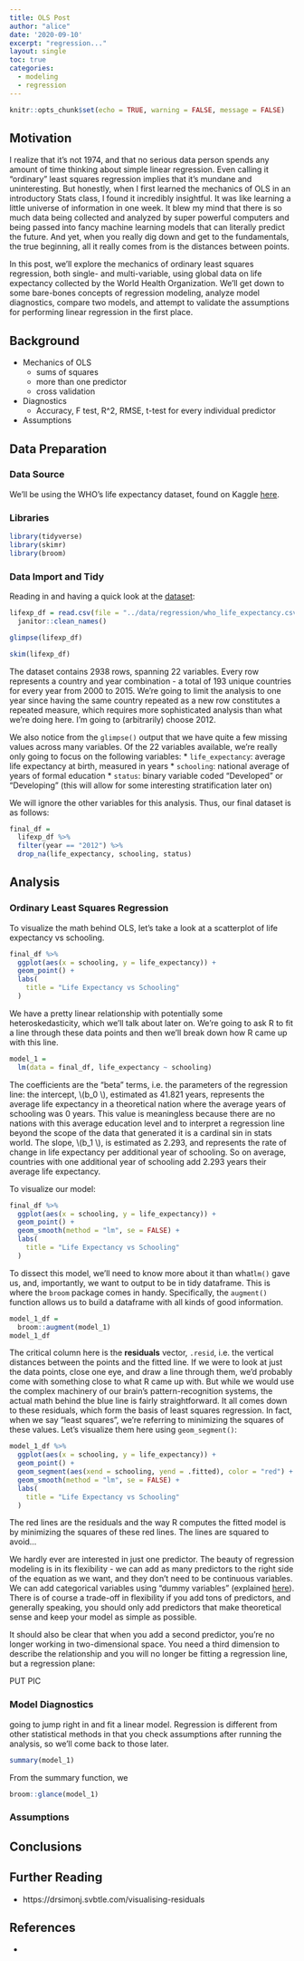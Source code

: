```yaml
---
title: OLS Post
author: "alice"
date: '2020-09-10'
excerpt: "regression..."
layout: single
toc: true
categories:
  - modeling
  - regression
---
```


```r
knitr::opts_chunk$set(echo = TRUE, warning = FALSE, message = FALSE)
```

## Motivation

I realize that it’s not 1974, and that no serious data person spends any amount of time thinking about simple linear regression. Even calling it “ordinary” least squares regression implies that it’s mundane and uninteresting. But honestly, when I first learned the mechanics of OLS in an introductory Stats class, I found it incredibly insightful. It was like learning a little universe of information in one week. It blew my mind that there is so much data being collected and analyzed by super powerful computers and being passed into fancy machine learning models that can literally predict the future. And yet, when you really dig down and get to the fundamentals, the true beginning, all it really comes from is the distances between points. 

In this post, we'll explore the mechanics of ordinary least squares regression, both single- and multi-variable, using global data on life expectancy collected by the World Health Organization. We'll get down to some bare-bones concepts of regression modeling, analyze model diagnostics, compare two models, and attempt to validate the assumptions for performing linear regression in the first place. 

## Background 


- Mechanics of OLS
  - sums of squares
  - more than one predictor
  - cross validation 
- Diagnostics
  - Accuracy, F test, R^2, RMSE, t-test for every individual predictor
- Assumptions

## Data Preparation

### Data Source

We'll be using the WHO's life expectancy dataset, found on Kaggle [here](https://www.kaggle.com/kumarajarshi/life-expectancy-who). 

### Libraries

```r
library(tidyverse)
library(skimr)
library(broom)

```


### Data Import and Tidy
 
Reading in and having a quick look at the [dataset](https://www.kaggle.com/kumarajarshi/life-expectancy-who): 
```r
lifexp_df = read.csv(file = "../data/regression/who_life_expectancy.csv") %>% 
  janitor::clean_names() 

glimpse(lifexp_df)

skim(lifexp_df)

```
The dataset contains 2938 rows, spanning 22 variables. Every row represents a country and year combination - a total of 193 unique countries for every year from 2000 to 2015. We're going to limit the analysis to one year since having the same country repeated as a new row constitutes a repeated measure, which requires more sophisticated analysis than what we're doing here. I'm going to (arbitrarily) choose 2012. 

We also notice from the `glimpse()` output that we have quite a few missing values across many variables. Of the 22 variables available, we're really only going to focus on the following variables:
* `life_expectancy`: average life expectancy at birth, measured in years
* `schooling`: national average of years of formal education
* `status`: binary variable coded "Developed" or "Developing" (this will allow for some interesting stratification later on)

We will ignore the other variables for this analysis. Thus, our final dataset is as follows: 
```r
final_df = 
  lifexp_df %>% 
  filter(year == "2012") %>% 
  drop_na(life_expectancy, schooling, status)

```

## Analysis


### Ordinary Least Squares Regression

To visualize the math behind OLS, let's take a look at a scatterplot of life expectancy vs schooling. 

```r
final_df %>% 
  ggplot(aes(x = schooling, y = life_expectancy)) + 
  geom_point() +
  labs(
    title = "Life Expectancy vs Schooling"
  )

```

We have a pretty linear relationship with potentially some heteroskedasticity, which we'll talk about later on. We're going to ask R to fit a line through these data points and then we'll break down how R came up with this line. 

```r
model_1 = 
  lm(data = final_df, life_expectancy ~ schooling)

```
The coefficients are the "beta" terms, i.e. the parameters of the regression line: the intercept, \\(b_0 \\), estimated as 41.821 years, represents the average life expectancy in a theoretical nation where the average years of schooling was 0 years. This value is meaningless because there are no nations with this average education level and to interpret a regression line beyond the scope of the data that generated it is a cardinal sin in stats world. The slope, \\(b_1 \\), is estimated as 2.293, and represents the rate of change in life expectancy per additional year of schooling. So on average, countries with one additional year of schooling add 2.293 years their average life expectancy. 

To visualize our model:
```r
final_df %>% 
  ggplot(aes(x = schooling, y = life_expectancy)) + 
  geom_point() +
  geom_smooth(method = "lm", se = FALSE) +
  labs(
    title = "Life Expectancy vs Schooling"
  )

```

To dissect this model, we'll need to know more about it than what`lm()` gave us, and, importantly, we want to output to be in tidy dataframe. This is where the `broom` package comes in handy. Specifically, the `augment()` function allows us to build a dataframe with all kinds of good information.

```r
model_1_df = 
  broom::augment(model_1)
model_1_df

```

The critical column here is the __residuals__ vector, `.resid`, i.e. the vertical distances between the points and the fitted line. If we were to look at just the data points, close one eye, and draw a line through them, we'd probably come with something close to what R came up with. But while we would use the complex machinery of our brain's pattern-recognition systems, the actual math behind the blue line is fairly straightforward. It all comes down to these residuals, which form the basis of least squares regression. In fact, when we say "least squares", we're referring to minimizing the squares of these values. Let's visualize them here using `geom_segment()`: 

```r
model_1_df %>% 
  ggplot(aes(x = schooling, y = life_expectancy)) + 
  geom_point() +
  geom_segment(aes(xend = schooling, yend = .fitted), color = "red") +
  geom_smooth(method = "lm", se = FALSE) +
  labs(
    title = "Life Expectancy vs Schooling"
  )

```
The red lines are the residuals and the way R computes the fitted model is by minimizing the squares of these red lines. The lines are squared to avoid...

We hardly ever are interested in just one predictor. The beauty of regression modeling is in its flexibility - we can add as many predictors to the right side of the equation as we want, and they don't need to be continuous variables. We can add categorical variables using "dummy variables" (explained [here](https://sphweb.bumc.bu.edu/otlt/MPH-Modules/PH717-QuantCore/PH717_MultipleVariableRegression/PH717_MultipleVariableRegression4.html)). There is of course a trade-off in flexibility if you add tons of predictors, and generally speaking, you should only add predictors that make theoretical sense and keep your model as simple as possible. 

It should also be clear that when you add a second predictor, you're no longer working in two-dimensional space. You need a third dimension to describe the relationship and you will no longer be fitting a regression line, but a regression plane: 

PUT PIC

### Model Diagnostics





going to jump right in and fit a linear model. Regression is different from other statistical methods in that you check assumptions after running the analysis, so we'll come back to those later. 


```r
summary(model_1)

```

From the summary function, we 
```r
broom::glance(model_1)


```

### Assumptions



## Conclusions



## Further Reading 
- https://drsimonj.svbtle.com/visualising-residuals



## References

-


[^1]:
